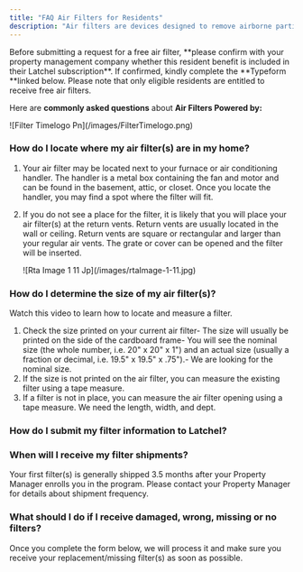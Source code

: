 ```yaml
---
title: "FAQ Air Filters for Residents"
description: "Air filters are devices designed to remove airborne particles, pollutants, and microorganisms that pose health risks and can harm the environment. The Free Air Filter program is one of the resident benefits that property management companies may include as part of their Latchel subscription."
---
```


<Warning>
  Before submitting a request for a free air filter, **please confirm with your property management company whether this resident benefit is included in their Latchel subscription**. If confirmed, kindly complete the **Typeform **linked below. Please note that only eligible residents are entitled to receive free air filters.
</Warning>

Here are **commonly asked questions** about **Air Filters Powered by:**

<Frame>
  ![Filter Timelogo Pn](/images/FilterTimelogo.png)
</Frame>

### **How do I locate where my air filter(s) are in my home?**

1. Your air filter may be located next to your furnace or air conditioning handler. The handler is a metal box containing the fan and motor and can be found in the basement, attic, or closet. Once you locate the handler, you may find a spot where the filter will fit.
2. If you do not see a place for the filter, it is likely that you will place your air filter(s) at the return vents. Return vents are usually located in the wall or ceiling. Return vents are square or rectangular and larger than your regular air vents. The grate or cover can be opened and the filter will be inserted.

   <Frame>
     ![Rta Image 1 11 Jp](/images/rtaImage-1-11.jpg)
   </Frame>

### **How do I determine the size of my air filter(s)?**

<Card title="What Size Air Filter Do I need? | Filter Time" icon="camera-movie" iconType="duotone" horizontal href="https://youtu.be/X-NTd8xZFzA?si=xD5AUSQSRQ_mFILy">
  Watch this video to learn how to locate and measure a filter.
</Card>

1. Check the size printed on your current air filter- The size will usually be printed on the side of the cardboard frame- You will see the nominal size (the whole number, i.e. 20" x 20" x 1") and an actual size (usually a fraction or decimal, i.e. 19.5" x 19.5" x .75").- We are looking for the nominal size.
2. If the size is not printed on the air filter, you can measure the existing filter using a tape measure.
3. If a filter is not in place, you can measure the air filter opening using a tape measure. We need the length, width, and dept.

### **How do I submit my filter information to Latchel?**

<CardGroup cols={2}>
  <Card title="Need an air filter? Please complete this typeform." icon="file-pen" iconType="duotone" horizontal href="https://latchel.typeform.com/to/ve5O9pds">
    
  </Card>
</CardGroup>

### **When will I receive my filter shipments?**

Your first filter(s) is generally shipped 3.5 months after your Property Manager enrolls you in the program. Please contact your Property Manager for details about shipment frequency.

### **What should I do if I receive damaged, wrong, missing or no filters?**

Once you complete the form below, we will process it and make sure you receive your replacement/missing filter(s) as soon as possible.

<CardGroup cols={2}>
  <Card title="Damaged, wrong, missing, no filter? Fill out this typeform." icon="message-pen" iconType="duotone" horizontal>
    
  </Card>
</CardGroup>